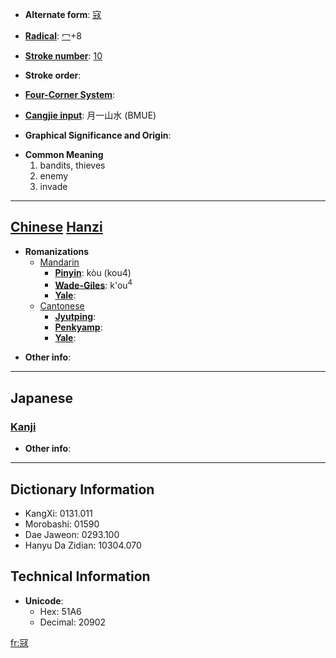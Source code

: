 * '''Alternate form''': [[寇]]

* '''[[Wiktionary:Chinese radical index| Radical]]''': [[Wiktionary:Chinese radical index 冖|冖]]+8

* '''[[Wiktionary:Chinese total strokes index|Stroke number]]''': [[Wiktionary:Chinese total strokes index 10|10]]

* '''Stroke order''': 

* '''[[Wiktionary:Chinese four corner index|Four-Corner System]]''': 

* '''[[Wiktionary:Chinese Cangjie index|Cangjie input]]''': 月一山水 (BMUE)

* '''Graphical Significance and Origin''': 

* '''Common Meaning'''
*#bandits, thieves
*# enemy
*# invade


----

== [[Chinese]] [[Hanzi]] ==

* '''Romanizations'''
** [[Mandarin]]
*** '''[[Pinyin]]''': kòu (kou4)
*** '''[[Wade-Giles]]''': k'ou<sup>4</sup>
*** '''[[Yale]]''': 
**[[Cantonese]]
***'''[[Jyutping]]''':
***'''[[Penkyamp]]''': 
***'''[[Yale]]''': 

* '''Other info''': 

----

==Japanese==
===[[Kanji]]===
{{kanji|on readings=[[こう]] (kō), [[く]] (ku)|kun readings=[[あだ]] (ada)}}

* '''Other info''':  

----

== Dictionary Information ==

* KangXi: 0131.011
* Morobashi: 01590
* Dae Jaweon: 0293.100
* Hanyu Da Zidian: 10304.070

== Technical Information ==

* '''Unicode''':
** Hex: 51A6
** Decimal: 20902

[[fr:冦]]